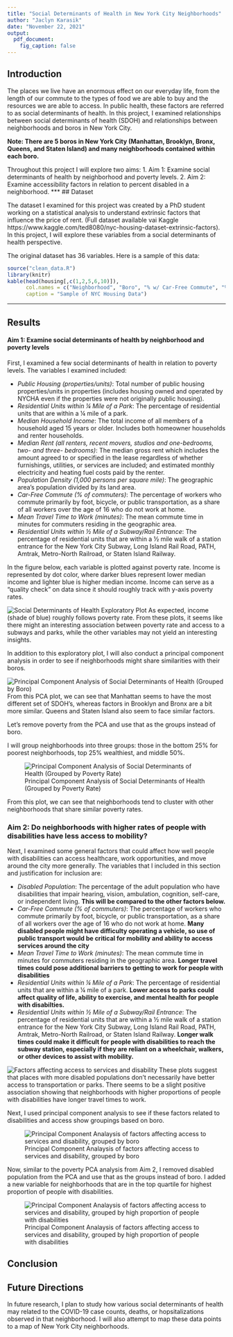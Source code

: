 ```yaml
---
title: "Social Determinants of Health in New York City Neighborhoods"
author: "Jaclyn Karasik"
date: "November 22, 2021"
output:
  pdf_document:
    fig_caption: false
---
```

## Introduction

The places we live have an enormous effect on our everyday life, from the length of our commute to the types of food we are able to buy and the resources we are able to access. In public health, these factors are referred to as social determinants of health. In this project, I examined relationships between social determinants of health (SDOH) and relationships between neighborhoods and boros in New York City. 

**Note: There are 5 boros in New York City (Manhattan, Brooklyn, Bronx, Queens, and Staten Island) and many neighborhoods contained within each boro.** 

Throughout this project I will explore two aims:
1. Aim 1: Examine social determinants of health by neighborhood and poverty levels.
2. Aim 2: Examine accessibility factors in relation to percent disabled in a neighborhood.
*** 
## Dataset

The dataset I examined for this project was created by a PhD student working on a statistical analysis to understand extrinsic factors that influence the price of rent. (Full dataset available vai Kaggle https://www.kaggle.com/ted8080/nyc-housing-dataset-extrinsic-factors). In this project, I will explore these variables from a social determinants of health perspective.

The original dataset has 36 variables. Here is a sample of this data:

```r
source("clean_data.R")
library(knitr)
kable(head(housing[,c(1,2,5,6,10)]),
      col.names = c("Neighborhood", "Boro", "% w/ Car-Free Commute", "% Disabled", "Median Income ($)"),
      caption = "Sample of NYC Housing Data")
```
*** 
## Results

#### Aim 1: Examine social determinants of health by neighborhood and poverty levels

First, I examined a few social determinants of health in relation to poverty levels. The variables I examined included:

* *Public Housing (properties/units)*: Total number of public housing properties/units in properties (includes housing owned and operated by NYCHA even if the properties were not originally public housing).
* *Residential Units within ¼ Mile of a Park*: The percentage of residential units that are within a ¼ mile of a park.
* *Median Household Income*: The total income of all members of a household aged 15 years or older. Includes both homeowner households and renter households.
* *Median Rent (all renters, recent movers, studios and one-bedrooms, two- and three- bedrooms)*: The median gross rent which includes the amount agreed to or specified in the lease regardless of whether furnishings, utilities, or services are included; and estimated monthly electricity and heating fuel costs paid by the renter.
* *Population Density (1,000 persons per square mile)*: The geographic area’s population divided by its land area.
* *Car-Free Commute (% of commuters)*: The percentage of workers who commute primarily by foot, bicycle, or public transportation, as a share of all workers over the age of 16 who do not work at home.
* *Mean Travel Time to Work (minutes)*: The mean commute time in minutes for commuters residing in the geographic area.
* *Residential Units within ½ Mile of a Subway/Rail Entrance*: The percentage of residential units that are within a ½ mile walk of a station entrance for the New York City Subway, Long Island Rail Road, PATH, Amtrak, Metro-North Railroad, or Staten Island Railway.

In the figure below, each variable is plotted against poverty rate. Income is represented by dot color, where darker blues represent lower median income and lighter blue is higher median income. Income can serve as a "quality check" on data since it should roughly track with y-axis poverty rates. 

![Social Determinants of Health Exploratory Plot](figures/sdoh_exploratory.png)
As expected, income (shade of blue) roughly follows poverty rate. From these plots, it seems like there might an interesting association between poverty rate and access to a subways and parks, while the other variables may not yield an interesting insights.

In addition to this exploratory plot, I will also conduct a principal component analysis in order to see if neighborhoods might share similarities with their boros. 

![Principal Component Analysis of Social Determinants of Health (Grouped by Boro)](figures/sdoh_pca.png)
From this PCA plot, we can see that Manhattan seems to have the most different set of SDOH's, whereas factors in Brooklyn and Bronx are a bit more similar. Queens and Staten Island also seem to face similar factors. 

Let's remove poverty from the PCA and use that as the groups instead of boro. 

I will group neighborhoods into three groups: those in the bottom 25% for poorest neighborhoods, top 25% wealthiest, and middle 50%. 

![Principal Component Analysis of Social Determinants of Health (Grouped by Poverty Rate)](figures/sdoh_pov_pca.png)

From this plot, we can see that neighborhoods tend to cluster with other neighborhoods that share similar poverty rates. 

### Aim 2: Do neighborhoods with higher rates of people with disabilities have less access to mobility? 

Next, I examined some general factors that could affect how well people with disabilities can access healthcare, work opportunities, and move around the city more generally. The variables that I included in this section and justification for inclusion are:

* *Disabled Population*: The percentage of the adult population who have disabilities that impair hearing, vision, ambulation, cognition, self-care, or independent living. **This will be compared to the other factors below.**
* *Car-Free Commute (% of commuters)*: The percentage of workers who commute primarily by foot, bicycle, or public transportation, as a share of all workers over the age of 16 who do not work at home. **Many disabled people might have difficulty operating a vehicle, so use of public transport would be critical for mobility and ability to access services around the city**
* *Mean Travel Time to Work (minutes)*: The mean commute time in minutes for commuters residing in the geographic area. **Longer travel times could pose additional barriers to getting to work for people with disabilities**
* *Residential Units within ¼ Mile of a Park*: The percentage of residential units that are within a ¼ mile of a park. **Lower access to parks could affect quality of life, ability to exercise, and mental health for people with disabilties.**
* *Residential Units within ½ Mile of a Subway/Rail Entrance*: The percentage of residential units that are within a ½ mile walk of a station entrance for the New York City Subway, Long Island Rail Road, PATH, Amtrak, Metro-North Railroad, or Staten Island Railway. **Longer walk times could make it difficult for people with disabilities to reach the subway station, especially if they are reliant on a wheelchair, walkers, or other devices to assist with mobility.**

![Factors affecting access to services and disability ](figures/access_factors.png)
These plots suggest that places with more disabled populations don't necessarily have better access to transportation or parks. There seems to be a slight positive association showing that neighborhoods with higher proportions of people with disabilities have longer travel times to work.

Next, I used principal component analysis to see if these factors related to disabilities and access show groupings based on boro. 

![Principal Component Analaysis of factors affecting access to services and disability, grouped by boro](figures/access_pca.png)

Now, similar to the poverty PCA analysis from Aim 2, I removed disabled population from the PCA and use that as the groups instead of boro. I added a new variable for neighborhoods that are in the top quartile for highest proportion of people with disabilities.

![Principal Component Analaysis of factors affecting access to services and disability, grouped by high proportion of people with disabilities](figures/access_dis_pca.png) 

## Conclusion



## Future Directions
In future research, I plan to study how various social determinants of health may related to the COVID-19 case counts, deaths, or hopsitalizations observed in that neighborhood. I will also attempt to map these data points to a map of New York City neighborhoods. 
